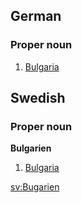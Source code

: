 ==German==
===Proper noun===
#[[Bulgaria]]

==Swedish==
===Proper noun===
'''Bulgarien'''

#[[Bulgaria]]

[[sv:Bugarien]]